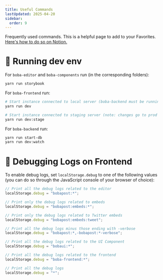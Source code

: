 ```yaml
---
title: Useful Commands
lastUpdated: 2025-04-20
sidebar:
  order: 9
---
```


Frequently used commands. This is a helpful page to add to your Favorites.
[Here's how to do so on Notion.](https://www.notion.so/notion/Navigate-Notion-left-sidebar-7ef7287cee00464d9a813073b02ce24a#cb2f704bec9b420d94babc8685ea358b)

# 🚚 Running dev env

For `boba-editor` and `boba-components` run (in the corresponding folders):

```bash showLineNumbers
yarn run storybook
```

For `boba-frontend` run:

```bash showLineNumbers
# Start instance connected to local server (boba-backend must be running)
yarn run dev

# Start instance connected to staging server (note: changes go to prod DB)
yarn run dev:stage
```

For `boba-backend` run:

```bash showLineNumbers
yarn run start-db
yarn run dev:watch
```

# 🚢 Debugging Logs on Frontend

To enable debug logs, set `localStorage.debug` to one of the following values
(you can do so through the JavaScript console of your browser of choice):

```jsx
// Print all the debug logs related to the editor
localStorage.debug = "bobapost:*";

// Print only the debug logs related to embeds
localStorage.debug = "bobapost:embeds:*";

// Print only the debug logs related to Twitter embeds
localStorage.debug = "bobapost:embeds:tweet";

// Print all the debug logs minus those ending with -verbose
localStorage.debug = "bobapost:*,-bobapost:*-verbose";

// Print all the debug logs related to the UI Component
localStorage.debug = "bobaui:*";

// Print all the debug logs related to the frontend
localStorage.debug = "boba-frontend:*";

// Print all the debug logs
localStorage.debug = "*";
```
